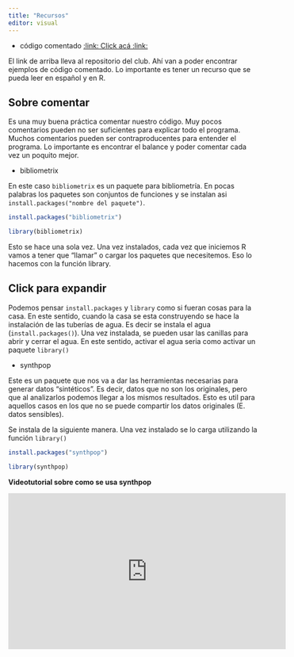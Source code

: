 ```yaml
---
title: "Recursos"
editor: visual
---
```


-   código comentado [:link: Click acá :link:](https://github.com/toninif/clubdelcodigo/blob/main/README.md)

El link de arriba lleva al repositorio del club. Ahí van a poder encontrar ejemplos de código comentado. Lo importante es tener un recurso que se pueda leer en español y en R.

::: {.callout-tip collapse="true"}
## Sobre comentar

Es una muy buena práctica comentar nuestro código. Muy pocos comentarios pueden no ser suficientes para explicar todo el programa. Muchos comentarios pueden ser contraproducentes para entender el programa. Lo importante es encontrar el balance y poder comentar cada vez un poquito mejor.
:::

-   bibliometrix

En este caso `bibliometrix` es un paquete para bibliometría. En pocas palabras los paquetes son conjuntos de funciones y se instalan asi `install.packages("nombre del paquete")`.

```r

install.packages("bibliometrix")

library(bibliometrix)

```

Esto se hace una sola vez. Una vez instalados, cada vez que iniciemos R vamos a tener que "llamar" o cargar los paquetes que necesitemos. Eso lo hacemos con la función library.

::: {.callout-tip collapse="true"}
## Click para expandir

Podemos pensar `install.packages` y `library` como si fueran cosas para la casa. En este sentido, cuando la casa se esta construyendo se hace la instalación de las tuberías de agua. Es decir se instala el agua (`install.packages()`). Una vez instalada, se pueden usar las canillas para abrir y cerrar el agua. En este sentido, activar el agua seria como activar un paquete `library()`
:::

-   synthpop

Este es un paquete que nos va a dar las herramientas necesarias para generar datos "sintéticos". Es decir, datos que no son los originales, pero que al analizarlos podemos llegar a los mismos resultados. Esto es util para aquellos casos en los que no se puede compartir los datos originales (E. datos sensibles).

Se instala de la siguiente manera. Una vez instalado se lo carga utilizando la función `library()`

```r

install.packages("synthpop")

library(synthpop)

```

**Videotutorial sobre como se usa synthpop**

<center>

<iframe width="560" height="315" src="https://www.youtube.com/embed/OmEvkDCt3xk" title="YouTube video player" frameborder="0" allow="accelerometer; autoplay; clipboard-write; encrypted-media; gyroscope; picture-in-picture" allowfullscreen>

</iframe>

</center>
